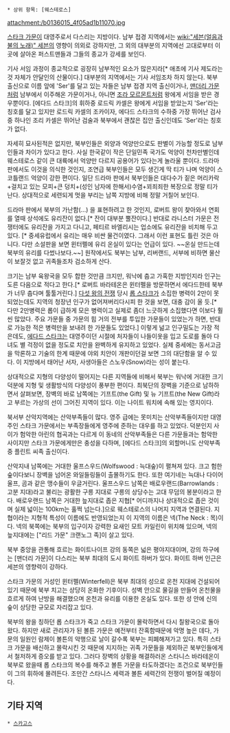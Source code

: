  * 상위 항목: [웨스테로스]
attachment:/b0136015_4f05ad1b11070.jpg

[[스타크 가문]]이 대영주로서 다스리는 지방이다. 남부 접경 지역에서는 [[wiki:"세븐(얼음과 불의 노래)" 세븐]]의 영향이 의외로 강하지만, 그 외의 대부분의 지역에선 고대로부터 이곳에 살아온 퍼스트맨들과 그들의 종교가 강세를 보인다. 

기사 서임 과정이 종교적으로 굉장히 남부적인 요소가 많은지라[* 애초에 기사 제도라는 것 자체가 안달인의 산물이다.] 대부분의 지역에서는 기사 서임조차 하지 않는다. 북부 출신으로 이름 앞에 'Ser'를 달고 있는 자들은 남부 접경 지역 출신이거나, [[맨더리 가문]]처럼 남부에서 이주해온 가문이거나, 아니면 [[조라 모르몬트]]처럼 왕에게 서임을 받은 경우뿐이다. [에다드 스타크]의 휘하중 로드릭 카셀은 왕에게 서임을 받았는지 'Ser'라는 칭호를 달고 있지만 로드릭 카셀의 조카이자, 에다드 스타크의 수하중 가장 뛰어난 검사중 하나인 조리 카셀은 뛰어난 검술과 북부에서 괜찮은 집안 출신인데도 'Ser'라는 칭호가 없다.

자세히 묘사된적은 없지만, 북부인들은 외양과 억양만으로도 판별이 가능할 정도로 남부인들과 차이가 있다고 한다. 사실 한국같이 작은 단일민족 국가도 억양이 천차만별인데 웨스테로스 같이 큰 대륙에서 억양만 다르지 공용어가 있다는게 놀라울 뿐이다. 드라마판에서도 이것을 의식한 것인지, 조연급 북부인들은 모두 생긴게 딱 티가 나며 억양이 스코틀랜드 억양이 강한 편이다. 일단 드라마 판에서 북부인들은 대다수가 짙은 머리카락+걸치고 있는 모피+큰 덩치+(성인 남자에 한해서)수염+꾀죄죄한 복장으로 정말 티가 난다. 상대적으로 세련되게 멋을 부리는 남쪽 지방에 비해 정말 거칠어 보인다.

드라마 판에서 북부의 가난함(...) 을 표현하려고 한 것인지, 로버트 왕이 찾아와서 연회를 열때 상석에도 유리잔이 없다.[* 잔이 대부분 뿔잔이다.] 반대로 라니스터 가문은 전쟁터에도 유리잔을 가지고 다니고, 페티르 바엘리시는 업소에도 유리잔을 비치해 두고 있다. [* 중세유럽에서 유리는 매우 비싼 물건이였다. 그래서 이런 표현도 틀린 것은 아니다. 다만 소설판을 보면 윈터펠에 유리 온실이 있다는 언급이 있다. ~~온실 만드는데 북부의 유리를 다썼나보다.~~] 원작에서도 북부는 남부, 리버랜드, 서부에 비하면 물산이 보잘것 없고 귀족들조차 검소하게 산다.

크기는 남부 육왕국을 모두 합한 것만큼 크지만, 워낙에 춥고 가혹한 지방인지라 인구는 도른 다음으로 적다고 한다.[* 로버트 바라테온은 윈터펠을 방문하면서 에다드한테 북부가 너무 춥다며 툴툴거린다.] [[다섯 왕의 전쟁]] 당시 [[롭 스타크]]가 소집한 병력이 2만이 못 되었는데도 지역의 청장년 인구가 없어져버리다시피 한 것을 보면, 대충 감이 올 듯.[* 다만 2만병력은 롭이 급하게 모은 병력이고 실제로 좀더 느긋하게 소집했다면 이보다 훨씬 많았다. 주요 가문들 중 가문의 힘 거의 전부를 투입한 가문들이 있었는가 하면, 반대로 가능한 적은 병력만을 보내려 한 가문들도 있었다.] 이렇게 넒고 인구밀도는 가장 적은데도, [[에다드 스타크]]는 대영주이던 시절에 처자들이 나들이옷을 입고 도로를 돌아 다녀도 별 걱정이 없을 정도로 치안을 완벽하게 유지하고 있었다. 실제 중세에는 동서고금을 막론하고 기술의 한계 때문에 야외 치안이 개판이던걸 보면 그의 대단함을 알 수 있다. 이 지방에서 태어난 서자, 사생아들은 스노우(Snow)라는 성이 붙는다.

상대적으로 지형의 다양성이 떨어지는 다른 지역들에 비해서 북부는 워낙에 거대한 크기 덕분에 지형 및 생활방식의 다양성이 풍부한 편이다. 최북단의 장벽을 기준으로 남하하면서 살펴보면, 장벽의 바로 남쪽에는 기프트(the Gift) 및 뉴 기프트(the New Gift)라고 부르는 가상의 선이 그어진 지역이 있다. 이는 나이트 워치에 속해 있는 영지이다.

북서부 산악지역에는 산악부족들이 많다. 영주 급에는 못미치는 산악부족들이지만 대영주인 스타크 가문에서는 부족장들에게 영주에 준하는 대우를 하고 있었다. 덕분인지 사이가 험악한 아린의 협곡과는 다르게 이 동네의 산악부족들은 다른 가문들과는 험악한 사이지만 스타크 가문에게만은 충성을 다하며, [에다드 스타크]의 외할머니도 산악부족중 플린트 씨족 출신이다.

산악지내 남쪽에는 거대한 울프스우드(Wolfswood : 늑대숲)이 펼쳐져 있다. 크고 험한 숲이다보니 장벽을 넘어온 와일들링들이 출몰하기도 한다. 또한 여기네는 늑대나 다이어울프, 곰과 같은 맹수들이 우글거린다. 울프스우드 남쪽은 배로우랜드(Barrowlands : 고분 지대)라고 불리는 광활한 구릉 지대로 구릉의 상당수는 고대 무덤의 봉분이라고 한다. 배로우랜드 남쪽은 거대한 늪지대로 좁은 지협[* 어디까지나 상대적으로 좁은 것이며 실제 넓이는 100km는 훌쩍 넘는다.]으로 웨스테로스의 나머지 지역과 연결된다. 지협이라는 지형적 특성이 이름에도 반영되었는지 이 지역의 이름은 넥(The Neck : 목)이다. 넥의 북쪽에는 북부의 입구이자 강력한 요새인 모트 카일린이 위치해 있으며, 넥의 늪지대에는 ["리드 가문" 크랜노그 족]이 살고 있다.

북부 중앙을 관통해 흐르는 화이트나이프 강의 동쪽은 넓은 평야지대이며, 강의 하구에는 [맨더리 가문]이 다스리는 북부 최대의 도시 화이트 하버가 있다. 화이트 하버 인근은 세븐의 영향력이 강하다.


스타크 가문의 거성인 윈터펠(Winterfell)은 북부 최대의 성으로 온천 지대에 건설되어 있기 때문에 북부 치고는 상당히 온화한 기후이다. 성벽 안으로 물길을 만들어 온천물을 흐르게 하여 난방을 해결했으며 온천과 유리를 이용한 온실도 있다. 또한 성 안에 신의 숲이 상당한 규모로 자리잡고 있다.

북부의 왕을 칭하던 롭 스타크가 죽고 스타크 가문이 몰락하면서 다시 칠왕국으로 돌아왔다. 하지만 새로 관리자가 된 볼튼 가문은 예전부터 잔혹함때문에 악명 높은 데다, 가문의 일원인 람제이 볼튼의 악행으로 날이 갈수록 북부는 피폐해져가고 있다. 특히 스타크 가문을 배신하고 몰락시킨 것 때문에 지지하는 귀족 가문들을 제외하곤 북부인들에게서 철저하게 증오를 받고 있다. 그러다 장벽의 상황을 해결하러온 스타니스 바라테온이 북부로 왔을때 롭 스타크의 복수를 해주고 볼튼 가문을 타도하겠다는 조건으로 북부인들이 그의 휘하에 몰려든다. 조만간 스타니스 세력과 볼튼 세력간의 전쟁이 벌어질 예정이다.

== 기타 지역 ==
 * [[스카고스]]
